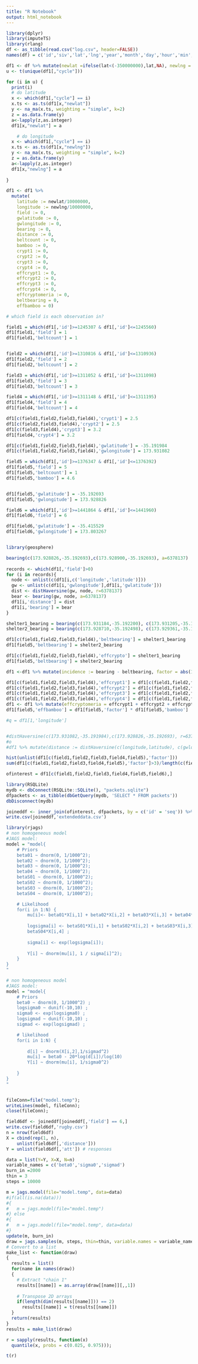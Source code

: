 ```yaml
---
title: "R Notebook"
output: html_notebook
---
```


```r
library(dplyr)
library(imputeTS)
library(rlang)
df <- as_tibble(read.csv("log.csv", header=FALSE))
names(df) = c('id','siv','lat','lng','year','month','day','hour','min','sec')

df1 <- df %>% mutate(newlat =ifelse(lat<(-350000000),lat,NA), newlng = ifelse(lng>1000000000,lng,NA), cycle = as.integer(id/65536))
u <- t(unique(df1[,"cycle"]))

for (i in u) {
  print(i)
  # do latitude
  x <- which(df1[,"cycle"] == i) 
  x.ts <- as.ts(df1[x,"newlat"])
  y <- na_ma(x.ts, weighting = "simple", k=2)
  z = as.data.frame(y)
  a<-lapply(z,as.integer)
  df1[x,"newlat"] = a

    # do longitude
  x <- which(df1[,"cycle"] == i) 
  x.ts <- as.ts(df1[x,"newlng"])
  y <- na_ma(x.ts, weighting = "simple", k=2)
  z = as.data.frame(y)
  a<-lapply(z,as.integer)
  df1[x,"newlng"] = a
  
}

df1 <- df1 %>% 
  mutate(
    latitude := newlat/10000000, 
    longitude := newlng/10000000, 
    field := 0, 
    gwlatitude := 0, 
    gwlongitude := 0, 
    bearing := 0, 
    distance := 0, 
    beltcount := 0, 
    bamboo := 0, 
    crypt1 := 0, 
    crypt2 := 0, 
    crypt3 := 0, 
    crypt4 := 0, 
    effcrypt1 := 0, 
    effcrypt2 := 0, 
    effcrypt3 := 0, 
    effcrypt4 := 0, 
    effcryptomeria := 0,
    beltbearing = 0, 
    effbamboo = 0)

```

```r
# which field is each observation in?

field1 = which(df1[,'id']>=1245307 & df1[,'id']<=1245560)
df1[field1,'field'] = 1
df1[field1,'beltcount'] = 1


field2 = which(df1[,'id']>=1310816 & df1[,'id']<=1310936)
df1[field2,'field'] = 2
df1[field2,'beltcount'] = 2

field3 = which(df1[,'id']>=1311052 & df1[,'id']<=1311098)
df1[field3,'field'] = 3
df1[field3,'beltcount'] = 3

field4 = which(df1[,'id']>=1311148 & df1[,'id']<=1311195)
df1[field4,'field'] = 4
df1[field4,'beltcount'] = 4

df1[c(field1,field2,field3,field4),'crypt1'] = 2.5
df1[c(field2,field3,field4),'crypt2'] = 2.5
df1[c(field3,field4),'crypt3'] = 3.2
df1[field4,'crypt4'] = 3.2

df1[c(field1,field2,field3,field4),'gwlatitude'] = -35.191984
df1[c(field1,field2,field3,field4),'gwlongitude'] = 173.931082

field5 = which(df1[,'id']>=1376347 & df1[,'id']<=1376392)
df1[field5,'field'] = 5
df1[field5,'beltcount'] = 1
df1[field5,'bamboo'] = 4.6


df1[field5,'gwlatitude'] = -35.192693
df1[field5,'gwlongitude'] = 173.928826

field6 = which(df1[,'id']>=1441864 & df1[,'id']<=1441960)
df1[field6,'field'] = 6

df1[field6,'gwlatitude'] = -35.415529
df1[field6,'gwlongitude'] = 173.803267



```


```r
library(geosphere) 

bearing(c(173.928826,-35.192693),c(173.928900,-35.192693), a=6378137)
 
records <- which(df1[,'field']>0)
for (i in records){
  node <- unlist(c(df1[i,c('longitude','latitude')]))
  gw <- unlist(c(df1[i,'gwlongitude'],df1[i,'gwlatitude']))
  dist <- distHaversine(gw, node, r=6378137)
  bear <- bearing(gw, node, a=6378137)
  df1[i,'distance'] = dist
  df1[i,'bearing'] = bear
}

shelter1_bearing = bearing(c(173.931184,-35.192200), c(173.931205,-35.190605),a=6378137)
shelter2_bearing = bearing(c(173.928710,-35.192498), c(173.929361,-35.192503),a=6378137)

df1[c(field1,field2,field3,field4),'beltbearing'] = shelter1_bearing
df1[field5,'beltbearing'] = shelter2_bearing

df1[c(field1,field2,field3,field4),'effcrypto'] = shelter1_bearing
df1[field5,'beltbearing'] = shelter2_bearing

df1 <-df1 %>% mutate(incidence := bearing - beltbearing, factor = abs(1/cos(incidence/(2*pi))))

df1[c(field1,field2,field3,field4),'effcrypt1'] = df1[c(field1,field2,field3,field4),'crypt1'] * df1[c(field1,field2,field3,field4),'factor']
df1[c(field1,field2,field3,field4),'effcrypt2'] = df1[c(field1,field2,field3,field4),'crypt2'] * df1[c(field1,field2,field3,field4),'factor']
df1[c(field1,field2,field3,field4),'effcrypt3'] = df1[c(field1,field2,field3,field4),'crypt3'] * df1[c(field1,field2,field3,field4),'factor']
df1[c(field1,field2,field3,field4),'effcrypt4'] = df1[c(field1,field2,field3,field4),'crypt4'] * df1[c(field1,field2,field3,field4),'factor']
df1 <- df1 %>% mutate(effcryptomeria = effcrypt1 + effcrypt2 + effcrypt3 + effcrypt4)
df1[field5,'effbamboo'] = df1[field5,'factor'] * df1[field5,'bamboo']

#q = df1[1,'longitude']


#distHaversine(c(173.931082,-35.191984),c(173.928826,-35.192693), r=6378137)
#o
#df1 %>% mutate(distance := distHaversine(c(longitude,latitude), c(gwlongitude,gwlatitude),r=6378137))

```

```r
hist(unlist(df1[c(field1,field2,field3,field4,field5),'factor']))
sum(df1[c(field1,field2,field3,field4,field5),'factor']>3)/length(c(field1,field2,field3,field4,field5))

ofinterest = df1[c(field1,field2,field3,field4,field5,field6),]


```
```r
library(RSQLite)
mydb <- dbConnect(RSQLite::SQLite(), "packets.sqlite")
dfpackets <- as_tibble(dbGetQuery(mydb, 'SELECT * FROM packets'))
dbDisconnect(mydb)
```



```r
joineddf <- inner_join(ofinterest, dfpackets, by = c('id' = 'seq')) %>% select(c("id","distance","effcrypt1","effcrypt2","effcrypt3","effcrypt4","effcryptomeria", "effbamboo","beltcount","rssi","field","factor")) 
write.csv(joineddf,'extendeddata.csv')
```


```r
library(rjags)
# non homogeneous model
#JAGS model:
model = "model{
    # Priors
    beta01 ~ dnorm(0, 1/1000^2);
    beta02 ~ dnorm(0, 1/1000^2);
    beta03 ~ dnorm(0, 1/1000^2);
    beta04 ~ dnorm(0, 1/1000^2);
    betaS01 ~ dnorm(0, 1/1000^2);
    betaS02 ~ dnorm(0, 1/1000^2);
    betaS03 ~ dnorm(0, 1/1000^2);
    betaS04 ~ dnorm(0, 1/1000^2);

    # Likelihood
    for(i in 1:N) {
        mu[i]<- beta01*X[i,1] + beta02*X[i,2] + beta03*X[i,3] + beta04*X[i,4] ;
        
        logsigma[i] <- betaS01*X[i,1] + betaS02*X[i,2] + betaS03*X[i,3] +
        betaS04*X[i,4] ;
        
        sigma[i] <- exp(logsigma[i]);
        
        Y[i] ~ dnorm(mu[i], 1 / sigma[i]^2);
    }
}
"

# non homogeneous model
#JAGS model:
model = "model{
    # Priors
    beta0 ~ dnorm(0, 1/1000^2) ;
    logsigma0 ~ dunif(-10,10) ;
    sigma0 <- exp(logsigma0) ;
    logsigmad ~ dunif(-10,10) ;
    sigmad <- exp(logsigmad) ;

    # likelihood
    for(i in 1:N) {
        
        d[i] ~ dnorm(X[i,2],1/sigmad^2)
        mu[i] = beta0 - 20*log(d[i])/log(10)
        Y[i] ~ dnorm(mu[i], 1/sigma0^2)
        
    }
}
"


fileConn=file("model.temp");
writeLines(model, fileConn);
close(fileConn);

field6df <- joineddf[joineddf[,'field'] == 6,]
write.csv(field6df,'rugby.csv')
n = nrow(field6df)
X = cbind(rep(1, n),
    unlist(field6df[,'distance']))
Y = unlist(field6df[,'att']) # responses

data = list(Y=Y, X=X, N=n)
variable_names = c('beta0','sigma0','sigmad')
burn_in =2000
thin = 3
steps = 10000

m = jags.model(file="model.temp", data=data)
#if(all(is.na(data)))
#{
#	m = jags.model(file="model.temp")
#} else
#{
#	m = jags.model(file="model.temp", data=data)
#}
update(m, burn_in)
draw = jags.samples(m, steps, thin=thin, variable.names = variable_names)
# Convert to a list
make_list <- function(draw)
{
  results = list()
  for(name in names(draw))
  {
    # Extract "chain 1"
    results[[name]] = as.array(draw[[name]][,,1])
    
    # Transpose 2D arrays
    if(length(dim(results[[name]])) == 2)
      results[[name]] = t(results[[name]])
  }
  return(results)
}
results = make_list(draw)

r = sapply(results, function(x)
  quantile(x, probs = c(0.025, 0.975)));

t(r)

            



```
